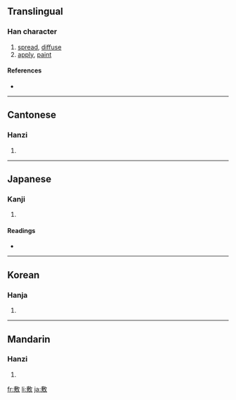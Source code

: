 ==Translingual==

===Han character===
{{Han char|rn=66|rad=攴|as=11|sn=15|four=5824<sub>0</sub>|canj=戈尸人大 (ISOK)}}

# [[spread]], [[diffuse]]
# [[apply]], [[paint]]

====References====
* {{Han ref|kx=0474.530|dkj=13359|dj=0829.030|hdz=21473.070|uh=6577|ud=25975|bh=BCC5|bd=48325}}

----

==Cantonese==

===Hanzi===
{{yue-hanzi|jyut=|y=fu1}}

# {{defn|Cantonese}}

----

==Japanese==

===Kanji===
{{ja-kanji|grade=c|rs=攴11}}

# {{defn|Japanese}}

====Readings====
* {{ja-readings|on=[[ふ]] (fu)|kun=[[しく]] (shiku), [[しき]] (shiki)}}

----

==Korean==

===Hanja===
{{ko-hanja|hangeul=부|eumhun=|rv=bu|mr=pu|y=pu}}

# {{defn|Korean}}

----

==Mandarin==

===Hanzi===
{{cmn-hanzi|pin=[[fū]] ([[fu1]])|wg=fu<sup>1</sup>}}

# {{defn|Mandarin}}

[[fr:敷]]
[[li:敷]]
[[ja:敷]]